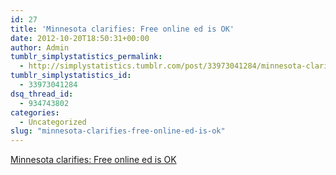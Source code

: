 ```yaml
---
id: 27
title: 'Minnesota clarifies: Free online ed is OK'
date: 2012-10-20T18:50:31+00:00
author: Admin
tumblr_simplystatistics_permalink:
  - http://simplystatistics.tumblr.com/post/33973041284/minnesota-clarifies-free-online-ed-is-ok
tumblr_simplystatistics_id:
  - 33973041284
dsq_thread_id:
  - 934743802
categories:
  - Uncategorized
slug: "minnesota-clarifies-free-online-ed-is-ok"
---
```

[Minnesota clarifies: Free online ed is OK](http://www.washingtonpost.com/blogs/college-inc/post/minnesota-clarifies-free-online-ed-is-ok/2012/10/19/456a0a3e-1a37-11e2-aa6f-3b636fecb829_blog.html)
